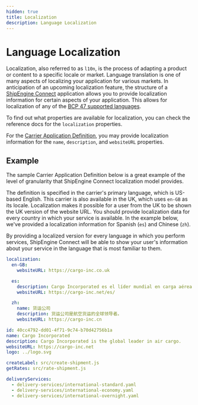 ```yaml
---
hidden: true
title: Localization
description: Language Localization
---
```


Language Localization
============

Localization, also referred to as `l10n`, is the process of adapting a product or content to a specific locale or market. Language translation is one of many aspects of localizing
your application for various markets. In anticipation of an upcoming localization feature, the structure of a [ShipEngine Connect](./index.md) application
 allows you to provide localization information for certain aspects of your application. This allows for
localization of any of the [BCP 47 supported languages](https://tools.ietf.org/html/bcp47).

To find out what properties are available for localization, you can check the reference docs for the `localization` properties.

For the [Carrier Application Definition](reference/carrier.md), you may provide localization information for the `name`, `description`, and `websiteURL` properties.

Example
--------

The sample Carrier Application Definition below is a great example of the level of granularity that ShipEngine Connect localization model provides.

The definition is specified in the carrier's primary language, which is US-based English. This carrier is also available in the UK, which uses `en-GB` as its locale. Localization makes it possible for a user from the UK
to be shown the UK version of the website URL. You should provide localization data for every country in which your service is available. In the example below, we've provided a localization information for Spanish (`es`) and Chinese (`zh`).


By providing a localized version for every language in which you perform services, ShipEngine Connect will be able to show your user's information about your service in
the language that is most familiar to them.

```yaml highlights="1-12"
localization:
  en-GB:
    websiteURL: https://cargo-inc.co.uk

  es:
    description: Cargo Incorporated es el líder mundial en carga aérea.
    websiteURL: https://cargo-inc.net/es/

  zh:
    name: 货运公司
    description: 货运公司是航空货运的全球领导者。
    websiteURL: https://cargo-inc.cn

id: 40cc4792-dd01-4f71-9c74-b70d42756b1a
name: Cargo Incorporated
description: Cargo Incorporated is the global leader in air cargo.
websiteURL: https://cargo-inc.net
logo: ../logo.svg

createLabel: src/create-shipment.js
getRates: src/rate-shipment.js

deliveryServices:
  - delivery-services/international-standard.yaml
  - delivery-services/international-economy.yaml
  - delivery-services/international-overnight.yaml


```


<Pager prev="./error-handling.md" prevTitle="Error Handling" next="./sandbox.md" nextTitle="Sandbox Environments" />
